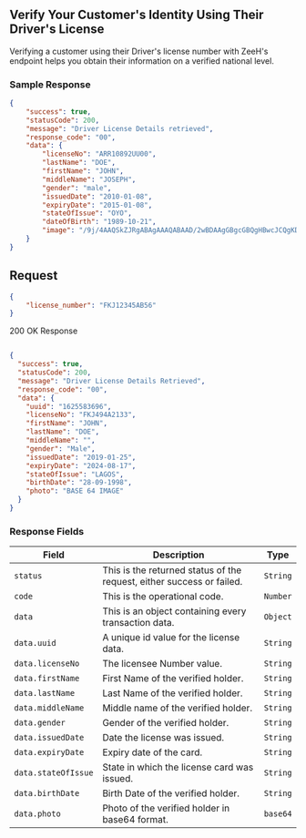 ## Verify Your Customer's Identity Using Their Driver's License

Verifying a customer using their Driver's license number with ZeeH's endpoint helps you obtain their information on a verified national level.

### Sample Response

```json
{
    "success": true,
    "statusCode": 200,
    "message": "Driver License Details retrieved",
    "response_code": "00",
    "data": {
        "licenseNo": "ARR10892UU00",
        "lastName": "DOE",
        "firstName": "JOHN",
        "middleName": "JOSEPH",
        "gender": "male",
        "issuedDate": "2010-01-08",
        "expiryDate": "2015-01-08",
        "stateOfIssue": "OYO",
        "dateOfBirth": "1989-10-21",
        "image": "/9j/4AAQSkZJRgABAgAAAQABAAD/2wBDAAgGBgcGBQgHBwcJCQgKDBQNDAsLDBkSEw8UHRofHh0aHBwgJC4nICIsIxwcKDcpLDAxNDQ0Hyc5PTgyPC4zNDL/2wBDAQkJCQwLDBgNDRgyIRwhMjIyMjIyMjIyMjIyMjIyMjIyMjIyMjIyMjIyMjIyMjIyMjIyMjIyMjIyMjIyMjIyMjL/wAARCAHSAV4DASIAAhEBAxEB/8QAHwAAAQUBAQEBAQEAAAAAAAAAAAECAwQFBgcICQoL/"
    }
}
```
## Request

```json
{
    "license_number": "FKJ12345AB56"
}
```

200 OK Response

``` json

{
  "success": true,
  "statusCode": 200,
  "message": "Driver License Details Retrieved",
  "response_code": "00",
  "data": {
    "uuid": "1625583696",
    "licenseNo": "FKJ494A2133",
    "firstName": "JOHN",
    "lastName": "DOE",
    "middleName": "",
    "gender": "Male",
    "issuedDate": "2019-01-25",
    "expiryDate": "2024-08-17",
    "stateOfIssue": "LAGOS",
    "birthDate": "28-09-1998",
    "photo": "BASE 64 IMAGE"
  }
}
```

### Response Fields

| Field             | Description                                           | Type    |
|-------------------|-------------------------------------------------------|---------|
| `status`          | This is the returned status of the request, either success or failed. | `String` |
| `code`            | This is the operational code.                         | `Number` |
| `data`            | This is an object containing every transaction data.   | `Object` |
| `data.uuid`       | A unique id value for the license data.               | `String` |
| `data.licenseNo`  | The licensee Number value.                            | `String` |
| `data.firstName`  | First Name of the verified holder.                    | `String` |
| `data.lastName`   | Last Name of the verified holder.                     | `String` |
| `data.middleName` | Middle name of the verified holder.                   | `String` |
| `data.gender`     | Gender of the verified holder.                        | `String` |
| `data.issuedDate` | Date the license was issued.                         | `String` |
| `data.expiryDate` | Expiry date of the card.                             | `String` |
| `data.stateOfIssue` | State in which the license card was issued.        | `String` |
| `data.birthDate`  | Birth Date of the verified holder.                    | `String` |
| `data.photo`      | Photo of the verified holder in base64 format.        | `base64` |
